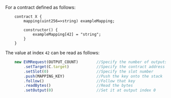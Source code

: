 For a contract defined as follows:

```solidity filename="Example.sol"
    contract X {
        mapping(uint256=>string) exampleMapping;          

        constructor() {
            exampleMapping[42] = "string";
        }
    }
```

The value at index `42` can be read as follows:

```js filename="example.js"
    new EVMRequest(OUTPUT_COUNT)        //Specify the number of outputs
        .setTarget(C.target)            //Specify the contract address
        .setSlot(0)                     //Specify the slot number
        .push(MAPPING_KEY)              //Push the key onto the stack
        .follow()                       //Follow that key 
        .readBytes()                    //Read the bytes
        .setOutput(0)                   //Set it at output index 0
```
